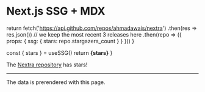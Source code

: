 # Next.js SSG + MDX


  return fetch('https://api.github.com/repos/ahmadawais/nextra')
    .then(res => res.json())
    // we keep the most recent 3 releases here
    .then(repo => ({ props: { ssg: {
      stars: repo.stargazers_count
    } } }))
}

  const { stars } = useSSG()
  return <strong>{stars}</strong>
}

The [Nextra repository](https://github.com/ahmadawais/nextra) has <StarsRenderer/> stars!

---

The data is prerendered with this page.
